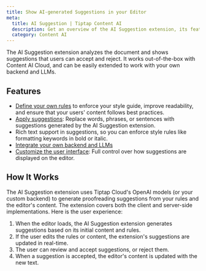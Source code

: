 ```yaml
---
title: Show AI-generated Suggestions in your Editor
meta:
  title: AI Suggestion | Tiptap Content AI
  description: Get an overview of the AI Suggestion extension, its features, and how it works.
  category: Content AI
---
```



The AI Suggestion extension analyzes the document and shows suggestions that users can accept and reject. It works out-of-the-box with Content AI Cloud, and can be easily extended to work with your own backend and LLMs.

<CodeDemo
  isPro
  path="/Extensions/AiSuggestion"
  src="https://develop--tiptap-pro.netlify.app/preview/Extensions/AiSuggestion"
/>

## Features

- [Define your own rules](/content-ai/capabilities/suggestion/features/define-rules) to enforce your style guide, improve readability, and ensure that your users' content follows best practices.
- [Apply suggestions](/content-ai/capabilities/suggestion/features/apply-suggestions): Replace words, phrases, or sentences with suggestions generated by the AI Suggestion extension.
- Rich text support in suggestions, so you can enforce style rules like formatting keywords in bold or italic.
- [Integrate your own backend and LLMs](/content-ai/capabilities/suggestion/custom-llms)
- [Customize the user interface](/content-ai/capabilities/suggestion/features/display-suggestions): Full control over how suggestions are displayed on the editor.

## How It Works

The AI Suggestion extension uses Tiptap Cloud's OpenAI models (or your custom backend) to generate proofreading suggestions from your rules and the editor's content. The extension covers both the client and server-side implementations. Here is the user experience:

1. When the editor loads, the AI Suggestion extension generates suggestions based on its initial content and rules.
2. If the user edits the rules or content, the extension's suggestions are updated in real-time.
3. The user can review and accept suggestions, or reject them.
4. When a suggestion is accepted, the editor's content is updated with the new text.
